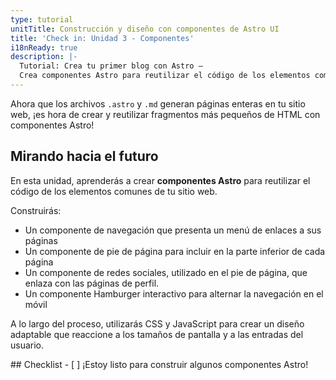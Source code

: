 ```yaml
---
type: tutorial
unitTitle: Construcción y diseño con componentes de Astro UI
title: 'Check in: Unidad 3 - Componentes'
i18nReady: true
description: |-
  Tutorial: Crea tu primer blog con Astro —
  Crea componentes Astro para reutilizar el código de los elementos comunes de tu sitio web.
---
```



Ahora que los archivos `.astro` y `.md` generan páginas enteras en tu sitio web, ¡es hora de crear y reutilizar fragmentos más pequeños de HTML con componentes Astro!

## Mirando hacia el futuro

En esta unidad, aprenderás a crear **componentes Astro** para reutilizar el código de los elementos comunes de tu sitio web. 

Construirás:
- Un componente de navegación que presenta un menú de enlaces a sus páginas 
- Un componente de pie de página para incluir en la parte inferior de cada página
- Un componente de redes sociales, utilizado en el pie de página, que enlaza con las páginas de perfil.
- Un componente Hamburger interactivo para alternar la navegación en el móvil

A lo largo del proceso, utilizarás CSS y JavaScript para crear un diseño adaptable que reaccione a los tamaños de pantalla y a las entradas del usuario.



<Box icon="check-list">
## Checklist

<Checklist>
- [ ] ¡Estoy listo para construir algunos componentes Astro!
</Checklist>
</Box>